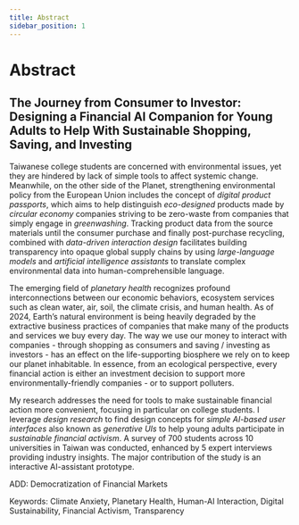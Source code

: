 ```yaml
---
title: Abstract
sidebar_position: 1
---
```





# Abstract

## The Journey from Consumer to Investor: Designing a Financial AI Companion for Young Adults to Help With Sustainable Shopping, Saving, and Investing

Taiwanese college students are concerned with environmental issues, yet
they are hindered by lack of simple tools to affect systemic change.
Meanwhile, on the other side of the Planet, strengthening environmental
policy from the European Union includes the concept of *digital product
passports*, which aims to help distinguish *eco-designed* products made
by *circular economy* companies striving to be zero-waste from companies
that simply engage in *greenwashing*. Tracking product data from the
source materials until the consumer purchase and finally post-purchase
recycling, combined with *data-driven interaction design* facilitates
building transparency into opaque global supply chains by using
*large-language models* and *artificial intelligence assistants* to
translate complex environmental data into human-comprehensible language.

The emerging field of *planetary health* recognizes profound
interconnections between our economic behaviors, ecosystem services such
as clean water, air, soil, the climate crisis, and human health. As of
2024, Earth’s natural environment is being heavily degraded by the
extractive business practices of companies that make many of the
products and services we buy every day. The way we use our money to
interact with companies - through shopping as consumers and saving /
investing as investors - has an effect on the life-supporting biosphere
we rely on to keep our planet inhabitable. In essence, from an
ecological perspective, every financial action is either an investment
decision to support more environmentally-friendly companies - or to
support polluters.

My research addresses the need for tools to make sustainable financial
action more convenient, focusing in particular on college students. I
leverage *design research* to find design concepts for *simple AI-based
user interfaces* also known as *generative UIs* to help young adults
participate in *sustainable financial activism*. A survey of 700
students across 10 universities in Taiwan was conducted, enhanced by 5
expert interviews providing industry insights. The major contribution of
the study is an interactive AI-assistant prototype.

ADD: Democratization of Financial Markets

Keywords: Climate Anxiety, Planetary Health, Human-AI Interaction,
Digital Sustainability, Financial Activism, Transparency
